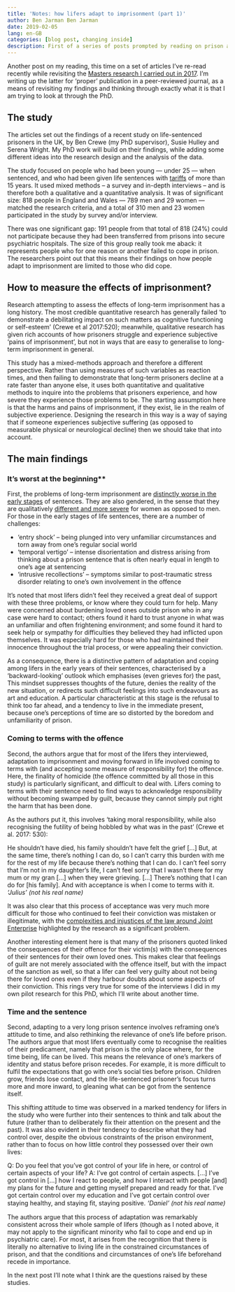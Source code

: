 ```yaml
---
title: 'Notes: how lifers adapt to imprisonment (part 1)'
author: Ben Jarman Ben Jarman
date: 2019-02-05
lang: en-GB
categories: [blog post, changing inside]
description: First of a series of posts prompted by reading on prison adaptation
---
```


Another post on my reading, this time on a set of articles I've re-read recently while revisiting the [Masters research I carried out in 2017](https://www.repository.cam.ac.uk/handle/1810/286064). I'm writing up the latter for 'proper' publication in a peer-reviewed journal, as a means of revisiting my findings and thinking through exactly what it is that I am trying to look at through the PhD.

## The study

The articles set out the findings of a recent study on life-sentenced prisoners in the UK, by Ben Crewe (my PhD supervisor), Susie Hulley and Serena Wright. My PhD work will build on their findings, while adding some different ideas into the research design and the analysis of the data.

The study focused on people who had been young --- under 25 --- when sentenced, and who had been given life sentences with [tariffs](https://changinginside.co.uk/what-is-a-life-sentence/) of more than 15 years. It used mixed methods -- a survey and in-depth interviews -- and is therefore both a qualitative and a quantitative analysis. It was of significant size: 818 people in England and Wales --- 789 men and 29 women --- matched the research criteria, and a total of 310 men and 23 women participated in the study by survey and/or interview.

There was one significant gap: 191 people from that total of 818 (24%) could not participate because they had been transferred from prisons into secure psychiatric hospitals. The size of this group really took me aback: it represents people who for one reason or another failed to cope in prison. The researchers point out that this means their findings on how people adapt to imprisonment are limited to those who did cope.

## How to measure the effects of imprisonment?

Research attempting to assess the effects of long-term imprisonment has a long history. The most credible quantitative research has generally failed 'to demonstrate a debilitating impact on such matters as cognitive functioning or self-esteem' (Crewe et al 2017:520); meanwhile, qualitative research has given rich accounts of how prisoners struggle and experience subjective 'pains of imprisonment', but not in ways that are easy to generalise to long-term imprisonment in general.

This study has a mixed-methods approach and therefore a different perspective. Rather than using measures of such variables as reaction times, and then failing to demonstrate that long-term prisoners decline at a rate faster than anyone else, it uses both quantitative and qualitative methods to inquire into the problems that prisoners experience, and how severe they experience those problems to be. The starting assumption here is that the harms and pains of imprisonment, if they exist, lie in the realm of subjective experience. Designing the research in this way is a way of saying that if someone experiences subjective suffering (as opposed to measurable physical or neurological decline) then we should take that into account.

## The main findings

### It's worst at the beginning\*\*

First, the problems of long-term imprisonment are [distinctly worse in the early stages](https://doi.org/10.1177%2F1362480616643581) of sentences. They are also gendered, in the sense that they are qualitatively [different and more severe](https://doi.org/10.1093%2Fbjc%2Fazw088) for women as opposed to men. For those in the early stages of life sentences, there are a number of challenges:

-   'entry shock' -- being plunged into very unfamiliar circumstances and torn away from one's regular social world
-   'temporal vertigo' -- intense disorientation and distress arising from thinking about a prison sentence that is often nearly equal in length to one's age at sentencing
-   'intrusive recollections' -- symptoms similar to post-traumatic stress disorder relating to one's own involvement in the offence

It's noted that most lifers didn't feel they received a great deal of support with these three problems, or know where they could turn for help. Many were concerned about burdening loved ones outside prison who in any case were hard to contact; others found it hard to trust anyone in what was an unfamiliar and often frightening environment; and some found it hard to seek help or sympathy for difficulties they believed they had inflicted upon themselves. It was especially hard for those who had maintained their innocence throughout the trial process, or were appealing their conviction.

As a consequence, there is a distinctive pattern of adaptation and coping among lifers in the early years of their sentences, characterised by a 'backward-looking' outlook which emphasises (even grieves for) the past, This mindset suppresses thoughts of the future, denies the reality of the new situation, or redirects such difficult feelings into such endeavours as art and education. A particular characteristic at this stage is the refusal to think too far ahead, and a tendency to live in the immediate present, because one's perceptions of time are so distorted by the boredom and unfamiliarity of prison.

### Coming to terms with the offence

Second, the authors argue that for most of the lifers they interviewed, adaptation to imprisonment and moving forward in life involved coming to terms with (and accepting some measure of responsibility for) the offence. Here, the finality of homicide (the offence committed by all those in this study) is particularly significant, and difficult to deal with. Lifers coming to terms with their sentence need to find ways to acknowledge responsibility without becoming swamped by guilt, because they cannot simply put right the harm that has been done.

As the authors put it, this involves 'taking moral responsibility, while also recognising the futility of being hobbled by what was in the past' (Crewe et al. 2017: 530):

He shouldn't have died, his family shouldn't have felt the grief \[...\] But, at the same time, there's nothing I can do, so I can't carry this burden with me for the rest of my life because there's nothing that I can do. I can't feel sorry that I'm not in my daughter's life, I can't feel sorry that I wasn't there for my mum or my gran \[...\] when they were grieving. \[...\] There's nothing that I can do for \[his family\]. And with acceptance is when I come to terms with it. *'Julius' (not his real name)*

It was also clear that this process of acceptance was very much more difficult for those who continued to feel their conviction was mistaken or illegitimate, with the [complexities and injustices of the law around Joint Enterprise](https://youtu.be/UjBwCmwpvMI) highlighted by the research as a significant problem.

Another interesting element here is that many of the prisoners quoted linked the consequences of their offence for their victim(s) with the consequences of their sentences for their own loved ones. This makes clear that feelings of guilt are not merely associated with the offence itself, but with the impact of the sanction as well, so that a lifer can feel very guilty about not being there for loved ones even if they harbour doubts about some aspects of their conviction. This rings very true for some of the interviews I did in my own pilot research for this PhD, which I'll write about another time.

### Time and the sentence

Second, adapting to a very long prison sentence involves reframing one's attitude to time, and also rethinking the relevance of one's life before prison. The authors argue that most lifers eventually come to recognise the realities of their predicament, namely that prison is the only place where, for the time being, life can be lived. This means the relevance of one's markers of identity and status before prison recedes. For example, it is more difficult to fulfil the expectations that go with one's social ties before prison. Children grow, friends lose contact, and the life-sentenced prisoner's focus turns more and more inward, to gleaning what can be got from the sentence itself.

This shifting attitude to time was observed in a marked tendency for lifers in the study who were further into their sentences to think and talk about the future (rather than to deliberately fix their attention on the present and the past). It was also evident in their tendency to describe what they had control over, despite the obvious constraints of the prison environment, rather than to focus on how little control they possessed over their own lives:

Q: Do you feel that you've got control of your life in here, or control of certain aspects of your life? A: I've got control of certain aspects. \[...\] I've got control in \[...\] how I react to people, and how I interact with people \[and\] my plans for the future and getting myself prepared and ready for that. I've got certain control over my education and I've got certain control over staying healthy, and staying ﬁt, staying positive. *'Daniel' (not his real name)*

The authors argue that this process of adaptation was remarkably consistent across their whole sample of lifers (though as I noted above, it may not apply to the significant minority who fail to cope and end up in psychiatric care). For most, it arises from the recognition that there is literally no alternative to living life in the constrained circumstances of prison, and that the conditions and circumstances of one's life beforehand recede in importance.

In the next post I'll note what I think are the questions raised by these studies.

